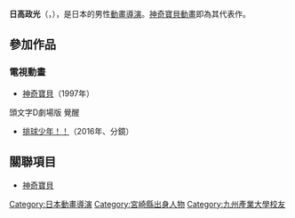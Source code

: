 {{blpunsourced|time=2019-01-15T10:22:13+00:00}}
{{notability unreferenced|time=2019-01-15T10:22:13+00:00}}

'''日高政光'''（{{jpn|hg=ひだか まさみつ}}，{{bd|1960年|10月19日|2022年|3月|catIdx=R}}），是日本的男性[[動畫|動畫]][[導演|導演]]。[[神奇寶貝動畫版|神奇寶貝動畫]]即為其代表作。

== 參加作品 ==
=== 電視動畫 ===
* [[神奇寶貝|神奇寶貝]]（1997年）
頭文字D劇場版  覺醒
* [[排球少年！！|排球少年！！]]（2016年、分鏡）

==關聯項目==
*[[神奇寶貝|神奇寶貝]]

{{日高政光執導作品}}
{{寵物小精靈系列}}
{{normdaten}}
{{DEFAULTSORT:hidaka masamitsu}}
[[Category:日本動畫導演|Category:日本動畫導演]]
[[Category:宮崎縣出身人物|Category:宮崎縣出身人物]]
[[Category:九州產業大學校友|Category:九州產業大學校友]]
{{Japan-artist-stub}}
